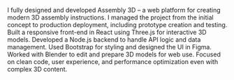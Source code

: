 I fully designed and developed Assembly 3D – a web platform for creating modern 3D assembly instructions.
I managed the project from the initial concept to production deployment, including prototype creation and testing.
Built a responsive front-end in React using Three.js for interactive 3D models.
Developed a Node.js backend to handle API logic and data management.
Used Bootstrap for styling and designed the UI in Figma.
Worked with Blender to edit and prepare 3D models for web use.
Focused on clean code, user experience, and performance optimization even with complex 3D content.